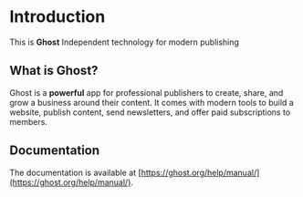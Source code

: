 

# Introduction
 
This is **Ghost**
Independent technology for modern publishing

## What is **Ghost**?

Ghost is a **powerful** app for professional publishers to create, share, and grow a business around their content. It comes with modern tools to build a website, publish content, send newsletters, and offer paid subscriptions to members.

## Documentation

The documentation is available at [https://ghost.org/help/manual/](https://ghost.org/help/manual/).

<Cards>
  <Card title="Callout" href="/advanced/installation-local" />
  <Card title="Tabs" href="/about" />
  <Card title="Steps" href="/advanced/satori" />
</Cards>


